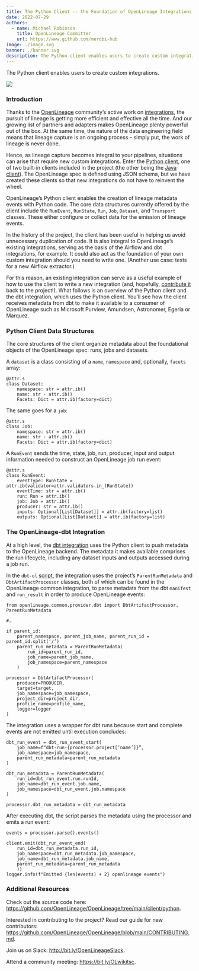 ```yaml
---
title: The Python Client -- the Foundation of OpenLineage Integrations
date: 2022-07-29
authors: 
  - name: Michael Robinson
    title: OpenLineage Committer
    url: https://www.github.com/merobi-hub
image: ./image.svg
banner: ./banner.svg
description: The Python client enables users to create custom integrations.
---
```

The Python client enables users to create custom integrations.

![](./banner.svg#banner)

<!--truncate-->

### Introduction

Thanks to the [OpenLineage](https://github.com/OpenLineage/OpenLineage) community’s active work on [integrations](https://github.com/OpenLineage/OpenLineage/tree/main/integration), the pursuit of lineage is getting more efficient and effective all the time. And our growing list of partners and adapters makes OpenLineage plenty powerful out of the box. At the same time, the nature of the data engineering field means that lineage capture is an ongoing process – simply put, the work of lineage is never done.

Hence, as lineage capture becomes integral to your pipelines, situations can arise that require new custom integrations. Enter the [Python client](https://github.com/OpenLineage/OpenLineage/tree/main/client/python), one of two built-in clients included in the project (the other being the [Java client](https://github.com/OpenLineage/OpenLineage/tree/main/client/java)). The OpenLineage spec is defined using JSON schema, but we have created these clients so that new integrations do not have to reinvent the wheel. 

OpenLineage’s Python client enables the creation of lineage metadata events with Python code. The core data structures currently offered by the client include the `RunEvent`, `RunState`, `Run`, `Job`, `Dataset`, and `Transport` classes. These either configure or collect data for the emission of lineage events.

In the history of the project, the client has been useful in helping us avoid unnecessary duplication of code. It is also integral to OpenLineage’s existing integrations, serving as the basis of the Airflow and dbt integrations, for example. It could also act as the foundation of your own custom integration should you need to write one. (Another use case: tests for a new Airflow extractor.)

For this reason, an existing integration can serve as a useful example of how to use the client to write a new integration (and, hopefully, [contribute it](https://github.com/OpenLineage/OpenLineage/blob/main/CONTRIBUTING.md) back to the project!). What follows is an overview of the Python client and the dbt integration, which uses the Python client. You’ll see how the client receives metadata from dbt to make it available to a consumer of OpenLineage such as Microsoft Purview, Amundsen, Astronomer, Egeria or Marquez.

### Python Client Data Structures

The core structures of the client organize metadata about the foundational objects of the OpenLineage spec: runs, jobs and datasets.

A `dataset` is a class consisting of a `name`, `namespace` and, optionally, `facets` array:

```
@attr.s
class Dataset:
	namespace: str = attr.ib()
	name: str - attr.ib()
	Facets: Dict = attr.ib(factory=dict)
```

The same goes for a `job`:

```
@attr.s
class Job:
	namespace: str = attr.ib()
	name: str - attr.ib()
	Facets: Dict = attr.ib(factory=dict)
```

A `RunEvent` sends the time, state, job, run, producer, input and output information needed to construct an OpenLineage job run event:

```
@attr.s 
class RunEvent:
	eventType: RunState = attr.ib(validator=attr.validators.in_(RunState))
	eventTime: str = attr.ib()
	run: Run = attr.ib()
	job: Job = attr.ib()
	producer: str = attr.ib()
	inputs: Optional[List[Dataset]] = attr.ib(factory=list)
	outputs: Optional[List[Dataset]] = attr.ib(factory=list)
```
### The OpenLineage-dbt Integration

At a high level, the [dbt integration](https://github.com/OpenLineage/OpenLineage/tree/main/integration/dbt) uses the Python client to push metadata to the OpenLineage backend. The metadata it makes available comprises the run lifecycle, including any dataset inputs and outputs accessed during a job run.

In the `dbt-ol` [script](https://github.com/OpenLineage/OpenLineage/blob/main/integration/dbt/scripts/dbt-ol), the integration uses the project’s `ParentRunMetadata` and `DbtArtifactProcessor` classes, both of which can be found in the OpenLineage common integration, to parse metadata from the dbt `manifest` and `run_result` in order to produce OpenLineage events:  

```
from openlineage.common.provider.dbt import DbtArtifactProcessor, ParentRunMetadata

#…

if parent_id:
	parent_namespace, parent_job_name, parent_run_id = parent_id.split(‘/’)
	parent_run_metadata = ParentRunMetadata(
		run_id=parent_run_id,
		job_name=parent_job_name,
		job_namespace=parent_namespace
	)

processor = DbtArtifactProcessor(
	producer=PRODUCER,
	target=target,
	job_namespace=job_namespace,
	project_dir=project_dir,
	profile_name=profile_name,
	logger=logger
)
```

The integration uses a wrapper for dbt runs because start and complete events are not emitted until execution concludes:

```
dbt_run_event = dbt_run_event_start(
	job_name=f“dbt-run-{processor.project[‘name’]}”,
	job_namespace=job_namespace,
	parent_run_metadata=parent_run_metadata
)

dbt_run_metadata = ParentRunMetadata(
	run_id=dbt_run_event.run.runId,
	job_name=dbt_run_event.job.name,
	job_namespace=dbt_run_event.job.namespace
)

processor.dbt_run_metadata = dbt_run_metadata
```

After executing dbt, the script parses the metadata using the processor and emits a run event:

```
events = processor.parse().events()

client.emit(dbt_run_event_end(
	run_id=dbt_run_metadata.run_id,
	job_namespace=dbt_run_metadata.job_namespace,
	job_name=dbt_run_metadata.job_name,
	parent_run_metadata=parent_run_metadata
	))
logger.info(f"Emitted {len(events) + 2} openlineage events")
```

### Additional Resources

Check out the source code here: https://github.com/OpenLineage/OpenLineage/tree/main/client/python.

Interested in contributing to the project? Read our guide for new contributors: https://github.com/OpenLineage/OpenLineage/blob/main/CONTRIBUTING.md.

Join us on Slack: http://bit.ly/OpenLineageSlack.

Attend a community meeting: https://bit.ly/OLwikitsc.
